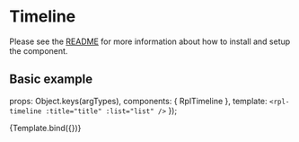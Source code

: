 
<Meta title="Molecules/Timeline" />

# Timeline
Please see the [README](https://github.com/dpc-sdp/ripple/blob/master/packages/components/Molecules/Timeline/README.md) for more information about how to install and setup the component.

## Basic example

  props: Object.keys(argTypes),
  components: { RplTimeline },
  template: `<rpl-timeline :title="title" :list="list" />`
});

<Canvas>
  <Story
    name="Timeline"
    args={{
      title: 'Timeline Heading',
      list: [
        {
          image: 'https://placehold.it/320x240',
          title: 'Timeline item with link',
          url: '#',
          dateStart: '2019-01-01T09:00:00.000+10:00',
          dateEnd: '2020-12-01T09:00:00.000+10:00',
          description: 'Contains image, title, internal URL, different start / end date and description.'
        }, {
          title: 'Timeline item 2',
          subtitle: 'Contains title and custom subtitle.'
        }, {
          image: 'https://placehold.it/88x88',
          title: 'Timeline item 3',
          dateStart: '2018-01-01T09:00:00.000+10:00',
          dateEnd: '2018-01-15T09:00:00.000+10:00',
          subtitle: 'Custom subtitle - this should not show.',
          description: 'Contains image, title, different start / end date, subtitle (hidden) and description.'
        }, {
          title: 'Timeline item 4',
          dateStart: '2018-03-01T09:00:00.000+10:00',
          dateEnd: '2018-03-01T09:00:00.000+10:00',
          description: 'Contains title, matching start / end date and description.'
        }, {
          image: 'https://placehold.it/88x88',
          title: 'Timeline item 5 with link',
          url: 'https://www.google.com',
          description: 'Contains an image, title, external URL and description.'
        }
      ],
    }}
  >
    {Template.bind({})}
  </Story>
</Canvas>

<ArgsTable of={RplTimeline} />

